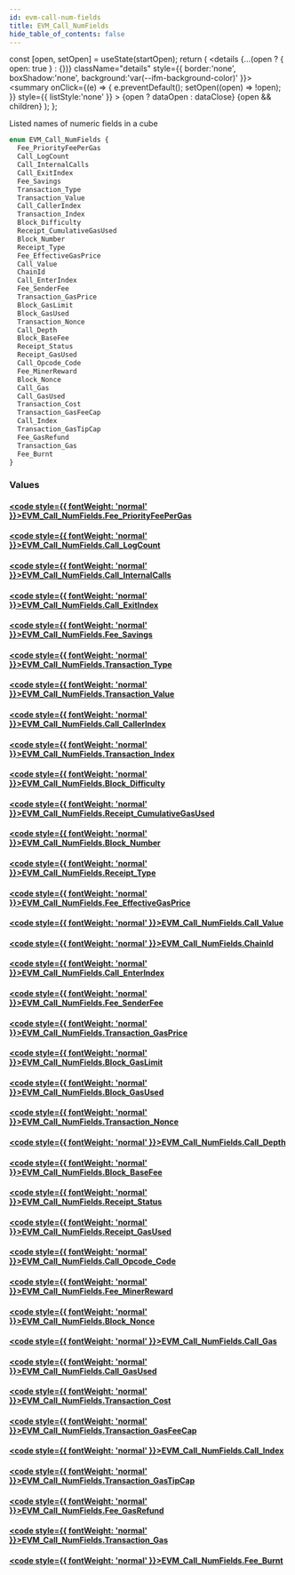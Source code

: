 ```yaml
---
id: evm-call-num-fields
title: EVM_Call_NumFields
hide_table_of_contents: false
---
```







  const [open, setOpen] = useState(startOpen);
  return (
    <details {...(open ? { open: true } : {})} className="details" style={{ border:'none', boxShadow:'none', background:'var(--ifm-background-color)' }}>
      <summary
        onClick={(e) => {
          e.preventDefault();
          setOpen((open) => !open);
        }}
        style={{ listStyle:'none' }}
      >
      {open ? dataOpen : dataClose}
      </summary>
      {open && children}
    </details>
  );
};




Listed names of numeric fields in a cube


```graphql
enum EVM_Call_NumFields {
  Fee_PriorityFeePerGas
  Call_LogCount
  Call_InternalCalls
  Call_ExitIndex
  Fee_Savings
  Transaction_Type
  Transaction_Value
  Call_CallerIndex
  Transaction_Index
  Block_Difficulty
  Receipt_CumulativeGasUsed
  Block_Number
  Receipt_Type
  Fee_EffectiveGasPrice
  Call_Value
  ChainId
  Call_EnterIndex
  Fee_SenderFee
  Transaction_GasPrice
  Block_GasLimit
  Block_GasUsed
  Transaction_Nonce
  Call_Depth
  Block_BaseFee
  Receipt_Status
  Receipt_GasUsed
  Call_Opcode_Code
  Fee_MinerReward
  Block_Nonce
  Call_Gas
  Call_GasUsed
  Transaction_Cost
  Transaction_GasFeeCap
  Call_Index
  Transaction_GasTipCap
  Fee_GasRefund
  Transaction_Gas
  Fee_Burnt
}
```




### Values

#### [<code style={{ fontWeight: 'normal' }}>EVM_Call_NumFields.<b>Fee_PriorityFeePerGas</b></code>](#) 
> 
> 

#### [<code style={{ fontWeight: 'normal' }}>EVM_Call_NumFields.<b>Call_LogCount</b></code>](#) 
> 
> 

#### [<code style={{ fontWeight: 'normal' }}>EVM_Call_NumFields.<b>Call_InternalCalls</b></code>](#) 
> 
> 

#### [<code style={{ fontWeight: 'normal' }}>EVM_Call_NumFields.<b>Call_ExitIndex</b></code>](#) 
> 
> 

#### [<code style={{ fontWeight: 'normal' }}>EVM_Call_NumFields.<b>Fee_Savings</b></code>](#) 
> 
> 

#### [<code style={{ fontWeight: 'normal' }}>EVM_Call_NumFields.<b>Transaction_Type</b></code>](#) 
> 
> 

#### [<code style={{ fontWeight: 'normal' }}>EVM_Call_NumFields.<b>Transaction_Value</b></code>](#) 
> 
> 

#### [<code style={{ fontWeight: 'normal' }}>EVM_Call_NumFields.<b>Call_CallerIndex</b></code>](#) 
> 
> 

#### [<code style={{ fontWeight: 'normal' }}>EVM_Call_NumFields.<b>Transaction_Index</b></code>](#) 
> 
> 

#### [<code style={{ fontWeight: 'normal' }}>EVM_Call_NumFields.<b>Block_Difficulty</b></code>](#) 
> 
> 

#### [<code style={{ fontWeight: 'normal' }}>EVM_Call_NumFields.<b>Receipt_CumulativeGasUsed</b></code>](#) 
> 
> 

#### [<code style={{ fontWeight: 'normal' }}>EVM_Call_NumFields.<b>Block_Number</b></code>](#) 
> 
> 

#### [<code style={{ fontWeight: 'normal' }}>EVM_Call_NumFields.<b>Receipt_Type</b></code>](#) 
> 
> 

#### [<code style={{ fontWeight: 'normal' }}>EVM_Call_NumFields.<b>Fee_EffectiveGasPrice</b></code>](#) 
> 
> 

#### [<code style={{ fontWeight: 'normal' }}>EVM_Call_NumFields.<b>Call_Value</b></code>](#) 
> 
> 

#### [<code style={{ fontWeight: 'normal' }}>EVM_Call_NumFields.<b>ChainId</b></code>](#) 
> 
> 

#### [<code style={{ fontWeight: 'normal' }}>EVM_Call_NumFields.<b>Call_EnterIndex</b></code>](#) 
> 
> 

#### [<code style={{ fontWeight: 'normal' }}>EVM_Call_NumFields.<b>Fee_SenderFee</b></code>](#) 
> 
> 

#### [<code style={{ fontWeight: 'normal' }}>EVM_Call_NumFields.<b>Transaction_GasPrice</b></code>](#) 
> 
> 

#### [<code style={{ fontWeight: 'normal' }}>EVM_Call_NumFields.<b>Block_GasLimit</b></code>](#) 
> 
> 

#### [<code style={{ fontWeight: 'normal' }}>EVM_Call_NumFields.<b>Block_GasUsed</b></code>](#) 
> 
> 

#### [<code style={{ fontWeight: 'normal' }}>EVM_Call_NumFields.<b>Transaction_Nonce</b></code>](#) 
> 
> 

#### [<code style={{ fontWeight: 'normal' }}>EVM_Call_NumFields.<b>Call_Depth</b></code>](#) 
> 
> 

#### [<code style={{ fontWeight: 'normal' }}>EVM_Call_NumFields.<b>Block_BaseFee</b></code>](#) 
> 
> 

#### [<code style={{ fontWeight: 'normal' }}>EVM_Call_NumFields.<b>Receipt_Status</b></code>](#) 
> 
> 

#### [<code style={{ fontWeight: 'normal' }}>EVM_Call_NumFields.<b>Receipt_GasUsed</b></code>](#) 
> 
> 

#### [<code style={{ fontWeight: 'normal' }}>EVM_Call_NumFields.<b>Call_Opcode_Code</b></code>](#) 
> 
> 

#### [<code style={{ fontWeight: 'normal' }}>EVM_Call_NumFields.<b>Fee_MinerReward</b></code>](#) 
> 
> 

#### [<code style={{ fontWeight: 'normal' }}>EVM_Call_NumFields.<b>Block_Nonce</b></code>](#) 
> 
> 

#### [<code style={{ fontWeight: 'normal' }}>EVM_Call_NumFields.<b>Call_Gas</b></code>](#) 
> 
> 

#### [<code style={{ fontWeight: 'normal' }}>EVM_Call_NumFields.<b>Call_GasUsed</b></code>](#) 
> 
> 

#### [<code style={{ fontWeight: 'normal' }}>EVM_Call_NumFields.<b>Transaction_Cost</b></code>](#) 
> 
> 

#### [<code style={{ fontWeight: 'normal' }}>EVM_Call_NumFields.<b>Transaction_GasFeeCap</b></code>](#) 
> 
> 

#### [<code style={{ fontWeight: 'normal' }}>EVM_Call_NumFields.<b>Call_Index</b></code>](#) 
> 
> 

#### [<code style={{ fontWeight: 'normal' }}>EVM_Call_NumFields.<b>Transaction_GasTipCap</b></code>](#) 
> 
> 

#### [<code style={{ fontWeight: 'normal' }}>EVM_Call_NumFields.<b>Fee_GasRefund</b></code>](#) 
> 
> 

#### [<code style={{ fontWeight: 'normal' }}>EVM_Call_NumFields.<b>Transaction_Gas</b></code>](#) 
> 
> 

#### [<code style={{ fontWeight: 'normal' }}>EVM_Call_NumFields.<b>Fee_Burnt</b></code>](#) 
> 
> 



